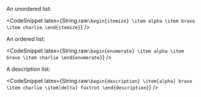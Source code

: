 An unordered list:

<CodeSnippet
  latex={String.raw`
\begin{itemize}
\item alpha
\item bravo
\item charlie
\end{itemize}
`}
/>

An ordered list:

<CodeSnippet
  latex={String.raw`
\begin{enumerate}
\item alpha
\item bravo
\item charlie
\end{enumerate}
`}
/>

A description list:

<CodeSnippet
  latex={String.raw`
\begin{description}
\item[alpha] bravo
\item charlie
\item[delta] foxtrot
\end{description}
`}
/>
